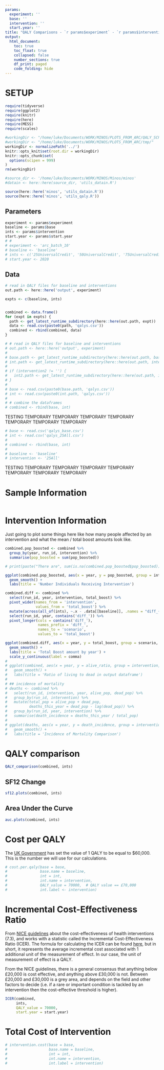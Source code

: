 ```yaml
---
params:
  experiment: ''
  base: ''
  intervention: ''
  start.year: ''
title: "QALY Comparisons - `r params$experiment` - `r params$intervention` - `r params$baseline`"
output:
  html_document:
    toc: true
    toc_float: true
    collapsed: false
    number_sections: true
    df_print: paged
    code_folding: hide
---
```


# SETUP

```r

require(tidyverse)
require(ggplot2)
require(knitr)
require(here)
require(MESS)
require(scales)

#workingDir <- "/home/luke/Documents/WORK/MINOS/PLOTS_FROM_ARC/QALY_SCP_28Feb/QALY_analysis_SCP_test/"
#workingDir <- "/home/luke/Documents/WORK/MINOS/PLOTS_FROM_ARC/tmp/"
workingDir <- normalizePath('../')
knitr::opts_knit$set(root.dir = workingDir)
knitr::opts_chunk$set(
  options(scipen = 999)
)
rm(workingDir)
```

```r
#source_dir <- '/home/luke/Documents/WORK/MINOS/Minos/minos'
#datain <- here::here(source_dir, 'utils_datain.R')

source(here::here('minos', 'utils_datain.R'))
source(here::here('minos', 'utils_qaly.R'))
```

## Parameters

```r
experiment <- params$experiment
baseline <- params$base
ints <- params$intervention
start.year <- params$start.year
# #
# experiment <- 'arc_batch_10'
# baseline <- 'baseline'
# ints <- c('25UniversalCredit', '50UniversalCredit', '75UniversalCredit', '100UniversalCredit')
# start.year <- 2020
```


## Data

```r
# read in QALY files for baseline and interventions
out.path <- here::here('output', experiment)

expts <- c(baseline, ints)


combined <- data.frame()
for (expt in expts) {
  path <- get_latest_runtime_subdirectory(here::here(out.path, expt))
  data <- read.csv(paste0(path, 'qalys.csv'))
  combined <- rbind(combined, data)
}
```


```r
# # read in QALY files for baseline and interventions
# out.path <- here::here('output', experiment)
# 
# base.path <- get_latest_runtime_subdirectory(here::here(out.path, baseline))
# int.path <- get_latest_runtime_subdirectory(here::here(out.path, intervention1))
# 
# if (intervention2 != '') {
#   int2.path <- get_latest_runtime_subdirectory(here::here(out.path, intervention2))
# }
# 
# base <- read.csv(paste0(base.path, 'qalys.csv'))
# int <- read.csv(paste0(int.path, 'qalys.csv'))
# 
# # combine the dataframes
# combined <- rbind(base, int)
```



TESTING TEMPORARY TEMPORARY TEMPORARY TEMPORARY TEMPORARY TEMPORARY TEMPORARY 
```r
# base <- read.csv('qalys_base.csv')
# int <- read.csv('qalys_25All.csv')
# 
# combined <- rbind(base, int)
# 
# baseline <- 'baseline'
# intervention <- '25All'
```
TESTING TEMPORARY TEMPORARY TEMPORARY TEMPORARY TEMPORARY TEMPORARY TEMPORARY 

# Sample Information

```r

```


# Intervention Information

Just going to plot some things here like how many people affected by an intervention and what the mean / total boost amounts look like.

```r
combined.pop_boosted <- combined %>%
  group_by(year, run_id, intervention) %>%
  summarise(pop_boosted = sum(pop_boosted))

# print(paste("There are", sum(is.na(combined.pop_boosted$pop_boosted)), "NA pop_boosted values in combined.pop.boosted.", sep = ' '))

ggplot(combined.pop_boosted, aes(x = year, y = pop_boosted, group = intervention, colour = intervention)) +
  geom_smooth() +
  labs(title = 'Number Individuals Receiving Intervention')

combined.diff <- combined %>%
  select(run_id, year, intervention, total_boost) %>%
  pivot_wider(names_from = 'intervention',
              values_from = 'total_boost') %>%
  mutate(across(all_of(ints), ~.x - .data[[baseline]], .names = "diff_{.col}")) %>%
  select(run_id, year, contains('diff_')) %>%
  pivot_longer(cols = contains('diff_'),
               names_prefix = 'diff_',
               names_to = 'scenario',
               values_to = 'total_boost')

ggplot(combined.diff, aes(x = year, y = total_boost, group = scenario, color = scenario)) +
  geom_smooth() +
  labs(title = 'Total Boost amount by year') +
  scale_y_continuous(label = comma)
# 
# ggplot(combined, aes(x = year, y = alive_ratio, group = intervention, colour = intervention)) +
#   geom_smooth() +
#   labs(title = 'Ratio of living to dead in output dataframe')
# 
# ## incidence of mortality
# deaths <- combined %>%
#   select(run_id, intervention, year, alive_pop, dead_pop) %>%
#   group_by(run_id, intervention) %>%
#   mutate(total_pop = alive_pop + dead_pop,
#          deaths_this_year = dead_pop - lag(dead_pop)) %>%
#   group_by(run_id, year, intervention) %>%
#   summarise(death_incidence = deaths_this_year / total_pop)
# 
# ggplot(deaths, aes(x = year, y = death_incidence, group = intervention, colour = intervention)) +
#   geom_smooth() +
#   labs(title = 'Incidence of Mortality Comparison')
```

# QALY comparison

```r
QALY_comparison(combined, ints)
```


## SF12 Change

```r
sf12.plots(combined, ints)
```



## Area Under the Curve

```r
auc.plots(combined, ints)
```


# Cost per QALY

The [UK Government](https://www.gov.uk/government/publications/valuation-of-risks-to-life-and-health-monetary-value-of-a-life-year-voly/a-scoping-study-on-the-valuation-of-risks-to-life-and-health-the-monetary-value-of-a-life-year-voly) has set the value of 1 QALY to be equal to $60,000. This is the number we will use for our calculations.

```r
# cost.per.qaly(base = base,
#               base.name = baseline,
#               int = int,
#               int.name = intervention,
#               QALY_value = 70000,  # QALY value == £70,000
#               int.label <- intervention)
```


# Incremental Cost-Effectiveness Ratio

From [NICE guidelines](https://www.nice.org.uk/process/pmg6/chapter/assessing-cost-effectiveness) about the cost-effectiveness of health interventions (7.3), and works with a statistic called the Incremental Cost-Effectiveness Ratio (ICER). The formula for calculating the ICER can be found [here](https://en.wikipedia.org/wiki/Incremental_cost-effectiveness_ratio), but in short, it represents the average incremental cost associated with 1 additional unit of the measurement of effect. In our case, the unit of measurement of effect is a QALY. 

From the NICE guidelines, there is a general consensus that anything below £20,000 is cost effective, and anything above £30,000 is not. Between £20,000 and £30,000 is a grey area, and depends on the field and other factors to decide (i.e. if a rare or important condition is tackled by an intervention then the cost-effective threshold is higher). 

```r
ICER(combined,
     ints,
     QALY_value = 70000,
     start.year = start.year)
```


# Total Cost of Intervention

```r
# intervention.cost(base = base,
#                   base.name = baseline,
#                   int = int,
#                   int.name = intervention,
#                   int.label = intervention)
```



```r

```

